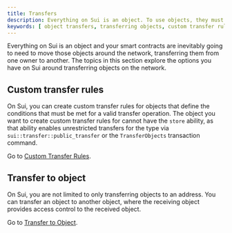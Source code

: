 ```yaml
---
title: Transfers
description: Everything on Sui is an object. To use objects, they must be transferred between owners, which may be an address or another object. 
keywords: [ object transfers, transferring objects, custom transfer rules, transfer to an object, transfer objects ]
---
```


Everything on Sui is an object and your smart contracts are inevitably going to need to move those objects around the network, transferring them from one owner to another. The topics in this section explore the options you have on Sui around transferring objects on the network.

## Custom transfer rules

On Sui, you can create custom transfer rules for objects that define the conditions that must be met for a valid transfer operation. The object you want to create custom transfer rules for cannot have the `store` ability, as that ability enables unrestricted transfers for the type via `sui::transfer::public_transfer` or the `TransferObjects` transaction command.

Go to [Custom Transfer Rules](./transfers/custom-rules.mdx).

## Transfer to object

On Sui, you are not limited to only transferring objects to an address. You can transfer an object to another object, where the receiving object provides access control to the received object. 

Go to [Transfer to Object](./transfers/transfer-to-object.mdx). 
